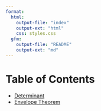 ```yaml
---
format:
  html:
    output-file: "index"
    output-ext: "html"
    css: styles.css
  gfm:
    output-file: "README"
    output-ext: "md"
---
```

# Table of Contents
- [Determinant](determinant/index.html)
- [Envelope Theorem](envelope_theorem/index.html)
